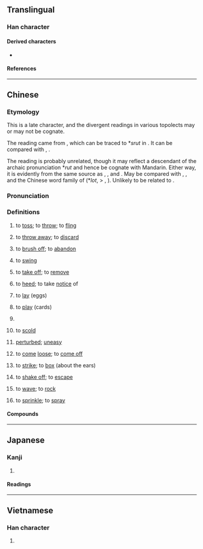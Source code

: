 {{character info/new}}
{{also|用}}
==Translingual==

===Han character===
{{Han char|rn=101|rad=用|as=00|sn=5|four=77212|canj=BQU|ids=⿻月乚(GHTK),⿻⿵冂𠄠乚(J)}}

====Derived characters====
* {{l|mul|𫝺}}

====References====
{{Han ref|kx=0755.251|dkj=21704|dj=1166.020|hdz=10099.020|uh=7529}}

----

==Chinese==
{{zh-forms|alt=𫝺-Hokkien,溴-Hokkien}}

===Etymology===
This is a late character, and the divergent readings in various topolects may or may not be cognate.

The {{cog|cmn|-}} reading came from {{zh-l|摔|to fling, to throw, to fall down}}, which can be traced to *''srut'' in {{cog|och|-}}. It can be compared with {{cog|bo|རུད||slip, that which has slipped down, falling mass, landslides}}, {{m|bo|རུད་རུད་པོ||loosened, disintegrated, rough}}.

The {{cog|yue|-}} reading is probably unrelated, though it may reflect a descendant of the archaic pronunciation *''rut'' and hence be cognate with Mandarin. Either way, it is evidently from the same source as {{cog|nan|甪|tr=lut||to come off, to slip loose}}, {{cog|za|lot||to come loose and drop off (due to loose tying)}}, and {{cog|vi|lột||to peel, to strip off}}. May be compared with {{cog|bo|ལོད་པོ||relaxed, careless}}, {{m|bo|ལྷོད་པོ||relaxed, loose, lax}}, and the Chinese word family of {{zh-l|*兌}} (*''lot'', > {{zh-l|*脫|to come off}}, {{zh-l|*蛻|exuviae}}). Unlikely to be related to {{zh-l|落|to fall, to drop off}}.

===Pronunciation===
{{zh-pron
|m=shuǎi
|m-s=suai3
|dg=фэ2
|c=lat1
|c-t=lat2
|j=suai2
|md=
|mn=hiù/xm:sut
|mn_note=hiù - vernacular; sut - literary
|mn-t=suai1
|w=2hue
|x=xyai3
|ma=
|cat=v,m:a
}}

===Definitions===
{{zh-hanzi}}

# {{lb|zh|Mandarin|Hokkien|Wu}} to [[toss]]; to [[throw]]; to [[fling]]
#: {{zh-x|把 石子 甩 出去|'''throw''' the stone away}}
# {{lb|zh|Mandarin}} to [[throw away]]; to [[discard]]
# {{lb|zh|Mandarin}} to [[brush off]]; to [[abandon]]
#: {{zh-x|他 被 女友 甩 了。|He was '''dumped''' by his girlfriend.}}
# {{lb|zh|Mandarin}} to [[swing]]
#: {{zh-x|甩 尾巴{ba}|to '''wag''' one's tail}}
# {{lb|zh|dialectal Mandarin}} to [[take off]]; to [[remove]]
# {{lb|zh|dialectal Mandarin}} to [[heed]]; to take [[notice]] of
# {{lb|zh|dialectal Mandarin|of insects|fish|etc.}} to [[lay]] (eggs)
# {{lb|zh|Beijing}} to [[play]] (cards)
# {{lb|zh|Beijing}} {{zh-short|甩賣|to sell at cheap prices}}
# {{lb|zh|Beijing}} to [[scold]]
# {{lb|zh|Sichuan}} [[perturbed]]; [[uneasy]]
# {{lb|zh|Cantonese}} to [[come]] [[loose]]; to [[come off]]
#: {{zh-x|佢 條 鞋帶 甩 咗。|His shoelace came untied.|C}}
# {{lb|zh|Wu}} to [[strike]]; to [[box]] (about the ears)
# {{lb|zh|Wu}} to [[shake off]]; to [[escape]]
# {{lb|zh|Wu}} to [[wave]]; to [[rock]]
# {{lb|zh|Hokkien}} to [[sprinkle]]; to [[spray]]

====Compounds====
{{zh-der|糖不甩|甩繩馬騮|甩褲|甩骹|甩雞|甩身|甩拖|甩難|甩色|甩青|甩底|走甩|賣甩|撇甩|冬甩|甩牙|甩皮|甩皮甩骨|甩鬚|甩大牙|麻甩|麻甩佬|甩肺|甩嘴|甩甩離|走唔甩|甩漏|甩賣|甩包袱|甩尾|甩手掌櫃|甩站|甩脂|甩重磅炸彈|甩洑|甩簧|甩線|甩子|甩劑子|甩頭|甩水大|甩叮甩咚|甩開|撥甩|甩脫|甩手|甩掉|甩車|甩大鞋|甩臉子|甩髮|蠅甩子}}

{{zh-cat|Elementary}}

----

==Japanese==

===Kanji===
{{ja-kanji|grade=|rs=用00}}

# {{rfdef|ja|sort=用00}}

====Readings====
{{ja-readings
|on=しゅつ
}}

----

==Vietnamese==

===Han character===
{{vi-readings|rs=用00|reading=[[soải]], [[suý]]}}

# {{rfdef|vi|sort=用00}}

{{cln|vi|Han tu}}